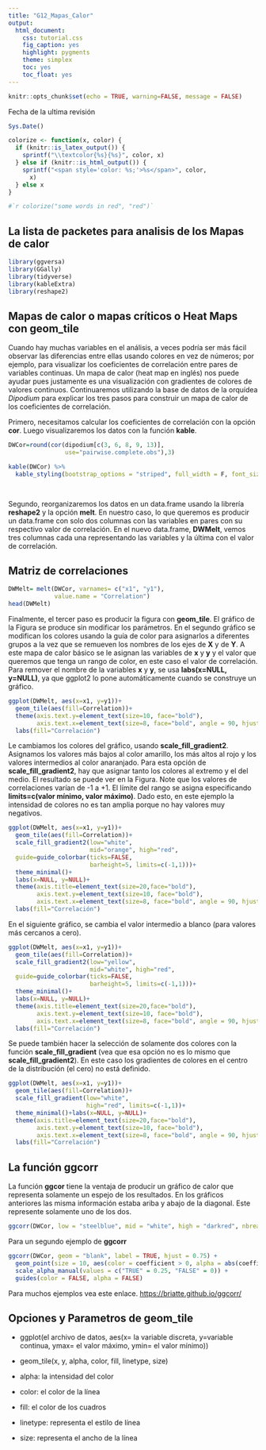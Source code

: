 ```yaml
---
title: "G12_Mapas_Calor"
output:
  html_document:
    css: tutorial.css
    fig_caption: yes
    highlight: pygments
    theme: simplex
    toc: yes
    toc_float: yes
---
```


```r
knitr::opts_chunk$set(echo = TRUE, warning=FALSE, message = FALSE)
```

Fecha de la ultima revisión
```r

Sys.Date()
```


```r
colorize <- function(x, color) {
  if (knitr::is_latex_output()) {
    sprintf("\\textcolor{%s}{%s}", color, x)
  } else if (knitr::is_html_output()) {
    sprintf("<span style='color: %s;'>%s</span>", color, 
      x)
  } else x
}

#`r colorize("some words in red", "red")`
```

## La lista de packetes para analisis de los Mapas de calor

```r
library(ggversa)
library(GGally)
library(tidyverse)
library(kableExtra)
library(reshape2)

```





## Mapas de calor o mapas críticos o Heat Maps con **geom_tile**

Cuando hay muchas variables en el análisis, a veces podría ser más fácil observar las diferencias entre ellas usando colores en vez de números; por ejemplo, para visualizar los coeficientes de correlación entre pares de variables continuas. Un mapa de calor (heat map en inglés) nos puede ayudar pues justamente es una visualización con gradientes de colores de valores continuos.  Continuaremos utilizando la base de datos de la orquídea *Dipodium* para explicar los tres pasos para construir un mapa de calor de los coeficientes de correlación. 


Primero, necesitamos calcular los coeficientes de correlación con la opción **cor**. Luego visualizaremos los datos con la función **kable**.

```r

DWCor=round(cor(dipodium[c(3, 6, 8, 9, 13)],
                use="pairwise.complete.obs"),3)

kable(DWCor) %>%
  kable_styling(bootstrap_options = "striped", full_width = F, font_size = 10) 
 



```


Segundo, reorganizaremos los datos en un data.frame usando la librería **reshape2** y la opción **melt**. En nuestro caso, lo que queremos es producir un data.frame con solo dos columnas con las variables en pares con su respectivo valor de correlación. En el nuevo data.frame, **DWMelt**, vemos tres columnas cada una representando las variables y la última con el valor de correlación.

## Matriz de correlaciones

```r


DWMelt= melt(DWCor, varnames= c("x1", "y1"),
             value.name = "Correlation")
head(DWMelt)
```

Finalmente, el tercer paso es producir la figura con **geom_tile**.  El gráfico de la Figura se produce sin modificar los parámetros.  En el segundo gráfico se modifican los colores usando la guía de color para asignarlos a diferentes grupos a la vez que se remueven los nombres de los ejes de **X** y de **Y**.  A este mapa de calor básico se le asignan las variables de **x** y **y** y el valor que queremos que tenga un rango de color, en este caso el valor de correlación. Para remover el nombre de la variables **x** y **y**, se usa **labs(x=NULL, y=NULL)**, ya que ggplot2 lo pone automáticamente cuando se construye un gráfico. 

```r

ggplot(DWMelt, aes(x=x1, y=y1))+
  geom_tile(aes(fill=Correlation))+
  theme(axis.text.y=element_text(size=10, face="bold"),
        axis.text.x=element_text(size=8, face="bold", angle = 90, hjust = 1))+
  labs(fill="Correlación")
```


Le cambiamos los colores del gráfico, usando **scale_fill_gradient2**. Asignamos los valores más bajos al color amarillo, los más altos al rojo y los valores intermedios al color anaranjado. Para esta opción de **scale_fill_gradient2**, hay que asignar tanto los colores al extremo y el del medio.  El resultado se puede ver en la Figura. Note que los valores de correlaciones varían de -1 a +1.  El límite del rango se asigna especificando **limits=c(valor mínimo, valor máximo)**.  Dado esto, en este ejemplo la intensidad de colores no es tan amplia porque no hay valores muy negativos.

```r

ggplot(DWMelt, aes(x=x1, y=y1))+
  geom_tile(aes(fill=Correlation))+
  scale_fill_gradient2(low="white",
                       mid="orange", high="red",
  guide=guide_colorbar(ticks=FALSE,
                       barheight=5, limits=c(-1,1)))+
  theme_minimal()+
  labs(x=NULL, y=NULL)+
  theme(axis.title=element_text(size=20,face="bold"),
        axis.text.y=element_text(size=10, face="bold"),
        axis.text.x=element_text(size=8, face="bold", angle = 90, hjust = 1))+
  labs(fill="Correlación")
```

En el siguiente gráfico, se cambia el valor intermedio a blanco (para valores más cercanos a cero). 

```r

ggplot(DWMelt, aes(x=x1, y=y1))+
  geom_tile(aes(fill=Correlation))+
  scale_fill_gradient2(low="yellow",
                       mid="white", high="red",
  guide=guide_colorbar(ticks=FALSE,
                       barheight=5, limits=c(-1,1)))+
  theme_minimal()+
  labs(x=NULL, y=NULL)+
  theme(axis.title=element_text(size=20,face="bold"),
        axis.text.y=element_text(size=10, face="bold"),
        axis.text.x=element_text(size=8, face="bold", angle = 90, hjust = 1))+
  labs(fill="Correlación")
```

Se puede también hacer la selección de solamente dos colores con la función **scale_fill_gradient** (vea que esa opción no es lo mismo que **scale_fill_gradient2**). En este caso los gradientes de colores en el centro de la distribución (el cero) no está definido. 

```r

ggplot(DWMelt, aes(x=x1, y=y1))+
  geom_tile(aes(fill=Correlation))+
  scale_fill_gradient(low="white",
                      high="red", limits=c(-1,1))+
  theme_minimal()+labs(x=NULL, y=NULL)+
  theme(axis.title=element_text(size=20,face="bold"),
        axis.text.y=element_text(size=10, face="bold"),
        axis.text.x=element_text(size=8, face="bold", angle = 90, hjust = 1))+
  labs(fill="Correlación")
```


## La función **ggcorr**

La función **ggcor** tiene la ventaja de producir un gráfico de calor que representa solamente un espejo de los resultados.  En los gráficos anteriores las misma información estaba ariba y abajo de la diagonal.  Este represente solamente uno de los dos.   

```r

ggcorr(DWCor, low = "steelblue", mid = "white", high = "darkred", nbreaks=5)
```

Para un segundo ejemplo de **ggcorr**

```r

ggcorr(DWCor, geom = "blank", label = TRUE, hjust = 0.75) +
  geom_point(size = 10, aes(color = coefficient > 0, alpha = abs(coefficient) > 0.5)) +
  scale_alpha_manual(values = c("TRUE" = 0.25, "FALSE" = 0)) +
  guides(color = FALSE, alpha = FALSE)
```


Para muchos ejemplos vea este enlace. <https://briatte.github.io/ggcorr/>



## Opciones y Parametros de **geom_tile**

   * ggplot(el archivo de datos, aes(x= la variable discreta, y=variable continua, ymax= el valor máximo, ymin= el valor mínimo))

   * geom_tile(x, y,  alpha, color, fill, linetype, size)

   * alpha: la intensidad del color
   * color: el color de la línea
   * fill:  el color de los cuadros
   * linetype: representa el estilo de línea 
   * size: representa el ancho de la línea